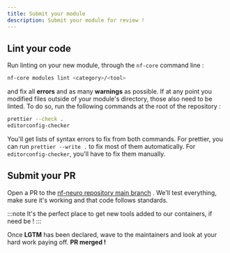```yaml
---
title: Submit your module
description: Submit your module for review !
---
```


## Lint your code

Run linting on your new module, through the `nf-core` command line :

```bash
nf-core modules lint <category>/<tool>
```

and fix all **errors** and as many **warnings** as possible. If at any point you modified files outside of your module's
directory, those also need to be linted. To do so, run the following commands at the root of the repository :

```bash
prettier --check .
editorconfig-checker
```

You'll get lists of syntax errors to fix from both commands. For prettier, you can run `prettier --write .` to fix most of
them automatically. For `editorconfig-checker`, you'll have to fix them manually.

## Submit your PR

Open a PR to the [nf-neuro repository main branch](https://github.com/scilus/nf-neuro/pulls) . We'll test everything, make
sure it's working and that code follows standards.

:::note
It's the perfect place to get new tools added to our containers, if need be !
:::

Once **LGTM** has been declared, wave to the maintainers and look at your hard work paying off. **PR merged !**
